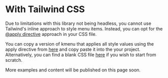 # With Tailwind CSS

Due to limitations with this library not being headless, you cannot use Tailwind's inline approach to style menu items. Instead, you can opt for the [@apply directive](https://tailwindcss.com/docs/functions-and-directives#apply) approach in your CSS file.

You can copy a version of kmenu that applies all style values using the apply directive from [here](#) and copy paste it into the your project. Alternatively, you can find a blank CSS file [here](/docs/customization/with-css#style-it-yourself) if you wish to start from scratch.

More examples and content will be published on this page soon.
